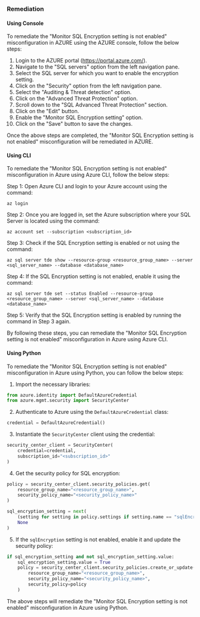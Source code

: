 ### Remediation

#### Using Console

To remediate the "Monitor SQL Encryption setting is not enabled" misconfiguration in AZURE using the AZURE console, follow the below steps:

1. Login to the AZURE portal (https://portal.azure.com/).
2. Navigate to the "SQL servers" option from the left navigation pane.
3. Select the SQL server for which you want to enable the encryption setting.
4. Click on the "Security" option from the left navigation pane.
5. Select the "Auditing & Threat detection" option.
6. Click on the "Advanced Threat Protection" option.
7. Scroll down to the "SQL Advanced Threat Protection" section.
8. Click on the "Edit" button.
9. Enable the "Monitor SQL Encryption setting" option.
10. Click on the "Save" button to save the changes.

Once the above steps are completed, the "Monitor SQL Encryption setting is not enabled" misconfiguration will be remediated in AZURE.

#### Using CLI

To remediate the "Monitor SQL Encryption setting is not enabled" misconfiguration in Azure using Azure CLI, follow the below steps:

Step 1: Open Azure CLI and login to your Azure account using the command:
```
az login
```

Step 2: Once you are logged in, set the Azure subscription where your SQL Server is located using the command:
```
az account set --subscription <subscription_id>
```

Step 3: Check if the SQL Encryption setting is enabled or not using the command:
```
az sql server tde show --resource-group <resource_group_name> --server <sql_server_name> --database <database_name>
```

Step 4: If the SQL Encryption setting is not enabled, enable it using the command:
```
az sql server tde set --status Enabled --resource-group <resource_group_name> --server <sql_server_name> --database <database_name>
```

Step 5: Verify that the SQL Encryption setting is enabled by running the command in Step 3 again.

By following these steps, you can remediate the "Monitor SQL Encryption setting is not enabled" misconfiguration in Azure using Azure CLI.

#### Using Python

To remediate the "Monitor SQL Encryption setting is not enabled" misconfiguration in Azure using Python, you can follow the below steps:

1. Import the necessary libraries:

```python
from azure.identity import DefaultAzureCredential
from azure.mgmt.security import SecurityCenter
```

2. Authenticate to Azure using the `DefaultAzureCredential` class:

```python
credential = DefaultAzureCredential()
```

3. Instantiate the `SecurityCenter` client using the credential:

```python
security_center_client = SecurityCenter(
    credential=credential,
    subscription_id="<subscription_id>"
)
```

4. Get the security policy for SQL encryption:

```python
policy = security_center_client.security_policies.get(
    resource_group_name="<resource_group_name>",
    security_policy_name="<security_policy_name>"
)

sql_encryption_setting = next(
    (setting for setting in policy.settings if setting.name == "sqlEncryption"),
    None
)
```

5. If the `sqlEncryption` setting is not enabled, enable it and update the security policy:

```python
if sql_encryption_setting and not sql_encryption_setting.value:
    sql_encryption_setting.value = True
    policy = security_center_client.security_policies.create_or_update(
        resource_group_name="<resource_group_name>",
        security_policy_name="<security_policy_name>",
        security_policy=policy
    )
```

The above steps will remediate the "Monitor SQL Encryption setting is not enabled" misconfiguration in Azure using Python.

